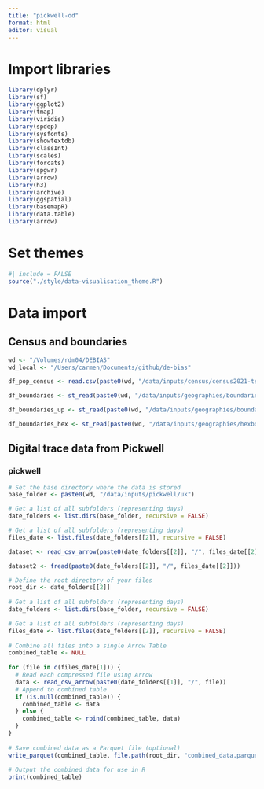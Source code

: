 ```yaml
---
title: "pickwell-od"
format: html
editor: visual
---
```


# Import libraries

```r
library(dplyr)
library(sf)
library(ggplot2)
library(tmap)
library(viridis)
library(spdep)
library(sysfonts)
library(showtextdb)
library(classInt)
library(scales)
library(forcats)
library(spgwr)
library(arrow)
library(h3)
library(archive)
library(ggspatial)
library(basemapR)
library(data.table)
library(arrow)
```

# Set themes

```r
#| include = FALSE
source("./style/data-visualisation_theme.R")
```

# Data import

## Census and boundaries

```r
wd <- "/Volumes/rdm04/DEBIAS"
wd_local <- "/Users/carmen/Documents/github/de-bias"

```

```r
df_pop_census <- read.csv(paste0(wd, "/data/inputs/census/census2021-ts/census2021-ts001/census2021-ts001-ltla.csv")) %>% select(date, geography, geography.code, Residence.type..Total..measures..Value) %>% rename("code" = "geography.code", "name" = "geography", "pop" = "Residence.type..Total..measures..Value")

df_boundaries <- st_read(paste0(wd, "/data/inputs/geographies/boundaries/LAD_Dec_2021_GB_BFC_2022.gpkg")) %>% select(LAD21CD, SHAPE) %>% rename("code" = "LAD21CD")

df_boundaries_up <- st_read(paste0(wd, "/data/inputs/geographies/boundaries/RGN_Dec_2021_EN_BFC_2022.gpkg")) %>% st_simplify(preserveTopology = FALSE, dTolerance = 1000)

df_boundaries_hex <- st_read(paste0(wd, "/data/inputs/geographies/hexboundaries/uk-local-authority-districts-2021.geojson")) %>% st_transform(st_crs(df_boundaries_up)) %>% rename("code" = "id")
```

## Digital trace data from Pickwell

### pickwell

```r

# Set the base directory where the data is stored
base_folder <- paste0(wd, "/data/inputs/pickwell/uk")  

# Get a list of all subfolders (representing days)
date_folders <- list.dirs(base_folder, recursive = FALSE)

# Get a list of all subfolders (representing days)
files_date <- list.files(date_folders[[2]], recursive = FALSE)

dataset <- read_csv_arrow(paste0(date_folders[[2]], "/", files_date[[2]]))
```

```r
dataset2 <- fread(paste0(date_folders[[2]], "/", files_date[[2]]))
```



```r
# Define the root directory of your files
root_dir <- date_folders[[2]]
 
# Get a list of all subfolders (representing days)
date_folders <- list.dirs(base_folder, recursive = FALSE)

# Get a list of all subfolders (representing days)
files_date <- list.files(date_folders[[2]], recursive = FALSE)
 
# Combine all files into a single Arrow Table
combined_table <- NULL
 
for (file in c(files_date[1])) {
  # Read each compressed file using Arrow
  data <- read_csv_arrow(paste0(date_folders[[1]], "/", file))
  # Append to combined table
  if (is.null(combined_table)) {
    combined_table <- data
  } else {
    combined_table <- rbind(combined_table, data)
  }
}
 
# Save combined data as a Parquet file (optional)
write_parquet(combined_table, file.path(root_dir, "combined_data.parquet"))
 
# Output the combined data for use in R
print(combined_table)
```

